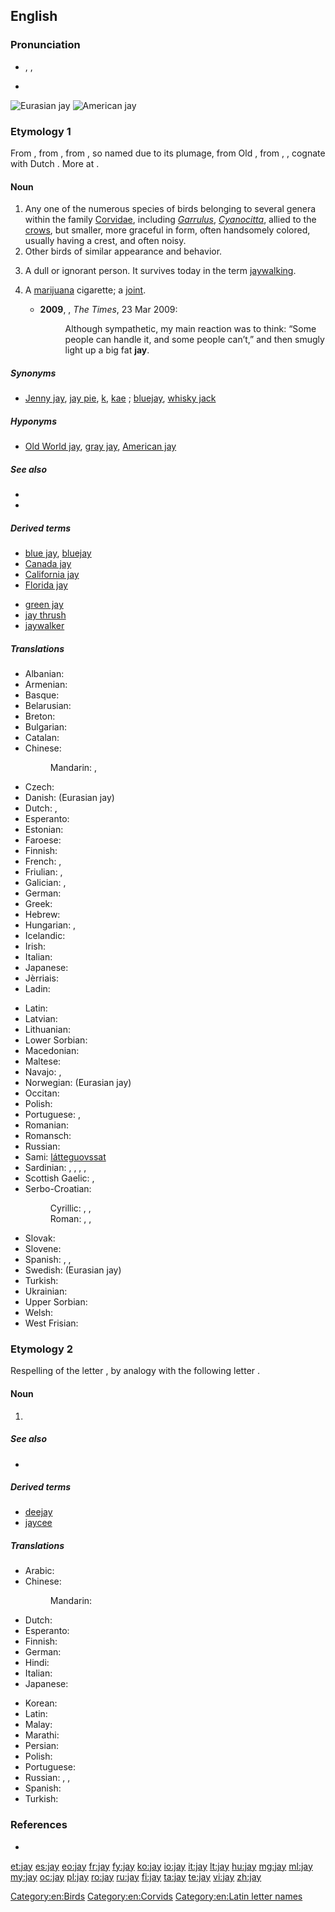 {{also|Jay|jaý}}
==English==

===Pronunciation===
* {{enPR|jā}}, {{IPA|/dʒeɪ/}}, {{X-SAMPA|/dZeI/}}
* {{rhymes|eɪ}}

[[File:Garrulus glandarius 1 Luc Viatour.jpg|thumb|Eurasian jay]]
[[File:Cyanocitta cristata FWS.jpg|thumb|American jay]]

===Etymology 1===
From {{etyl|enm|en}} {{term|jay|lang=enm}}, from {{etyl|fro|en}} {{term|jai|lang=fro}} {{gloss|"jay"; Modern French {{term|geai|lang=fr}}}}, from {{etyl|fro|en}} {{term|jai||gay, merry|lang=fro}}, so named due to its plumage, from Old {{etyl|frk|en}} {{recons|gahi|gāhi|quick, impetuous|lang=frk}}, from {{etyl|gem-pro|en}} {{recons|ganhuz|lang=gem-pro}}, {{recons|ganhwaz||sudden|lang=gem-pro}}, cognate with Dutch {{term|gaai||jay|lang=nl}}. More at {{l|en|gay}}.

====Noun====
{{en-noun}}

# Any one of the numerous species of birds belonging to several genera within the family [[Corvidae]], including ''[[Garrulus]]'', ''[[Cyanocitta]]'', allied to the [[crow]]s, but smaller, more graceful in form, often handsomely colored, usually having a crest, and often noisy.
# Other birds of similar appearance and behavior.
# {{archaic}} A dull or ignorant person. It survives today in the term [[jaywalking]].
# {{slang}} A [[marijuana]] cigarette; a [[joint]].
#* '''2009''', {{w|Caitlin Moran}}, ''The Times'', 23 Mar 2009:
#*: Although sympathetic, my main reaction was to think: “Some people can handle it, and some people can’t,” and then smugly light up a big fat '''jay'''.

=====Synonyms=====
* {{sense|bird}} [[Jenny jay]], [[jay pie]], [[k]], [[kae]] {{qualifier|UK}}; [[bluejay]], [[whisky jack]] {{qualifier|US}}

=====Hyponyms=====
* {{sense|bird}} [[Old World jay]], [[gray jay]], [[American jay]]

=====See also=====
* {{pedia|Jay}}
* {{specieslite|Corvidae}}

=====Derived terms=====
{{rel-top|terms derived from ''jay (bird)''}}
* [[blue jay]], [[bluejay]]
* [[Canada jay]]
* [[California jay]]
* [[Florida jay]]
{{rel-mid}}
* [[green jay]]
* [[jay thrush]]<!--(Zoölogy): any one several species of Asiatic singing birds, of the genera ''[[Garrulax]]'', ''[[Grammatoptila]]'', and related genera of the family [[Crateropodidae]]; as; the [[white-throated jay thrush]] (''[[Grammatoptila albogularis]]''), of India.-->
* [[jaywalker]]<!--whence "jaywalk" and "jaywalking"; do not list these words here-->
{{rel-bottom}}

=====Translations=====
{{trans-top|bird}}
* Albanian: {{t-|sq|grifsha}}
* Armenian: {{t-|hy|ճայ|tr=č̣ay|sc=Armn}}
* Basque: {{t-|eu|eskinoso}}
* Belarusian: {{t-|be|сойка|f|tr=sójka|sc=Cyrl}}
* Breton: {{t+|br|kegin}}
* Bulgarian: {{t-|bg|сойка|f|tr=sójka|sc=Cyrl}}
* Catalan: {{t-|ca|gaig}}
* Chinese:
*: Mandarin: {{t|cmn|松鴉|sc=Hani}}, {{t|cmn|松鸦|tr=sōngyā|sc=Hani}}
* Czech: {{t+|cs|sojka|f}}
* Danish: {{t-|da|skovskade}} (Eurasian jay)
* Dutch: {{t+|nl|gaai|m}}, {{t+|nl|Vlaamse gaai|m}}
* Esperanto: {{t-|eo|garolo}}
* Estonian: {{t+|et|pasknäär}}
* Faroese: {{t-|fo|gnelliskjóra}}
* Finnish: {{t+|fi|närhi}}
* French: {{t+|fr|geai|m}}, {{t+|fr|geai des chênes|m}}
* Friulian: {{tø|fur|gjaie}}, {{tø|fur|badascule}}
* Galician: {{t+|gl|gaio}}, {{t-|gl|pega marza}}
* German: {{t+|de|Häher|m}}
* Greek: {{t+|el|κίσσα|f|sc=Grek}}
* Hebrew: {{t-|he|עורבני|sc=Hebr}}
* Hungarian: {{t+|hu|szajkó}}, {{t+|hu|mátyásmadár}}
* Icelandic: {{t+|is|skrækskaði}}
* Irish: {{t-|ga|scréachóg}}
* Italian: {{t+|it|ghiandaia|f}}
* Japanese: {{t-|ja|カケス|tr=kakesu|sc=Jpan}}
* Jèrriais: {{tø|roa-jer|geai|m}}
* Ladin: {{tø|lld|gacia}}
{{trans-mid}}
* Latin: {{t-|la|gaius}}
* Latvian: {{t-|lv|sīlis}}
* Lithuanian: {{t+|lt|kėkštas}}
* Lower Sorbian: {{tø|dsb|kabeja}}
* Macedonian: {{t-|mk|сојка|f|tr=sójka|sc=Cyrl}}
* Maltese: {{t-|mt|sultan iċ-ċawl}}
* Navajo: {{tø|nv|tʼádootłʼizhii}}, {{tø|nv|joogii}}
* Norwegian: {{t-|no|nøtteskrike}} (Eurasian jay)
* Occitan: {{t+|oc|gag}}
* Polish: {{t+|pl|sójka|f}}
* Portuguese: {{t+|pt|gralha|f}}, {{t+|pt|gaio|m}}
* Romanian: {{t-|ro|gaița|f}}
* Romansch: {{t-|rm|sgragia|f}}
* Russian: {{t+|ru|сойка|f|tr=sójka|sc=Cyrl}}
* Sami: [[látteguovssat]]
* Sardinian: {{t-|sc|piga}}, {{t-|sc|pica}}, {{t-|sc|marabiga}}, {{t-|sc|mariabiga}}, {{t-|sc|melapica}}
* Scottish Gaelic: {{t-|gd|sgreuchag|f}}, {{t-|gd|sgreuchan-coille|m}}
* Serbo-Croatian:
*: Cyrillic: {{t-|sh|креjа|f|sc=Cyrl}}, {{t-|sh|шојка|f|sc=Cyrl}}, {{t-|sh|сoјка|f|sc=Cyrl}}
*: Roman: {{t-|sh|kreja|f}}, {{t-|sh|šojka|f}}, {{t-|sh|sojka|f}}
* Slovak: {{t-|sk|sojka|f}}
* Slovene: {{t+|sl|šoja|f}}
* Spanish: {{t-|es|arrendajo|m}}, {{t+|es|urraca|f}}, {{t+|es|grajilla|f}}
* Swedish: {{t+|sv|nötskrika}} (Eurasian jay)
* Turkish: {{t+|tr|alakarga}}
* Ukrainian: {{t-|uk|сойка|f|tr=sójka|sc=Cyrl}}
* Upper Sorbian: {{t-|hsb|škrěkawa}}
* Welsh: {{t-|cy|sgrech y coed}}
* West Frisian: {{t-|fy|houtekster}}
{{trans-bottom}}

===Etymology 2===
Respelling of the letter {{term|jy}}, by analogy with the following letter {{term|kay}}.

====Noun====
{{en-noun}}

# {{Latn-def|en|name|J|j}}

=====See also=====
* {{list:Latin script letter names/en}}

=====Derived terms=====
* [[deejay]]
* [[jaycee]]

=====Translations=====
{{trans-top|name of the letter J, j}}
* Arabic: {{t-|ar|جاي|m|tr=jay, jey|sc=Arab}}
* Chinese:
*: Mandarin: {{qualifier|English letter names are called as in English, no other standard Mandarin name exists}}
* Dutch: {{t+|nl|jee|f}}
* Esperanto: {{t+|eo|jo}}
* Finnish: {{t+|fi|jii}}
* German: {{t-|de|Jot|m}}
* Hindi: {{t-|hi|जे|tr=jē|sc=Deva}}
* Italian: {{t-|it|i lunga|f}}
* Japanese: {{t-|ja|ジェイ|tr=jei}}
{{trans-mid}}
* Korean: {{t-|ko|제이|tr=jei|sc=Hang}}
* Latin: {{t+|la|i|alt=ī}}
* Malay: {{t-|ms|je}}
* Marathi: {{t-|mr|जे|tr=je|sc=Deva}}
* Persian: {{t+|fa|جی|tr=jey|alt=جیْ|sc=fa-Arab}}
* Polish: {{t+|pl|jot|n}}
* Portuguese: {{t+|pt|jota|m}}
* Russian: {{t-|ru|джей|n|tr=džej|sc=Cyrl}} {{qualifier|English}}, {{t+|ru|йот|m|tr=jot|sc=Cyrl}}, {{t-|ru|жи|n|tr=ži|sc=Cyrl}}
* Spanish: {{t+|es|jota|f}}
* Turkish: {{t+|tr|je}}
{{trans-bottom}}

===References===
* {{R:Webster 1913}}

[[Category:en:Birds]]
[[Category:en:Corvids]]
[[Category:en:Latin letter names]]

[[et:jay]]
[[es:jay]]
[[eo:jay]]
[[fr:jay]]
[[fy:jay]]
[[ko:jay]]
[[io:jay]]
[[it:jay]]
[[lt:jay]]
[[hu:jay]]
[[mg:jay]]
[[ml:jay]]
[[my:jay]]
[[oc:jay]]
[[pl:jay]]
[[ro:jay]]
[[ru:jay]]
[[fi:jay]]
[[ta:jay]]
[[te:jay]]
[[vi:jay]]
[[zh:jay]]